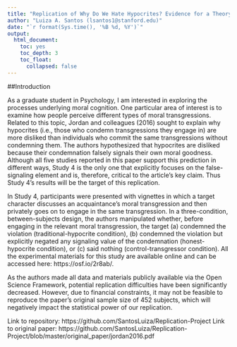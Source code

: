 ```yaml
---
title: "Replication of Why Do We Hate Hypocrites? Evidence for a Theory of False Signaling by Jillian Jordan, Roseanna Sommers, Paul Bloom & David Rand (2016, Psychological Science)"
author: "Luiza A. Santos (lsantos1@stanford.edu)"
date: "`r format(Sys.time(), '%B %d, %Y')`"
output:
  html_document:
    toc: yes
    toc_depth: 3
    toc_float:
      collapsed: false
---
```


<!-- Replication reports should all use this template to standardize reporting across projects.  These reports will be public supplementary materials that accompany the summary report(s) of the aggregate results. -->

##Introduction

As a graduate student in Psychology, I am interested in exploring the processes underlying moral cognition. One particular area of interest is to examine how people perceive different types of moral transgressions. Related to this topic, Jordan and colleagues (2016) sought to explain why hypocrites (i.e., those who condemn transgressions they engage in) are more disliked than individuals who commit the same transgressions without condemning them. The authors hypothesized that hypocrites are disliked because their condemnation falsely signals their own moral goodness. Although all five studies reported in this paper support this prediction in different ways, Study 4 is the only one that explicitly focuses on the false-signaling element and is, therefore, critical to the article’s key claim. Thus Study 4’s results will be the target of this replication. 

In Study 4, participants were presented with vignettes in which a target character discusses an acquaintance’s moral transgression and then privately goes on to engage in the same transgression. In a three-condition, between-subjects design, the authors manipulated whether, before engaging in the relevant moral transgression, the target (a) condemned the violation (traditional-hypocrite condition), (b) condemned the violation but explicitly negated any signaling value of the condemnation (honest-hypocrite condition), or (c) said nothing (control-transgressor condition). All the experimental materials for this study are available online and can be accessed here: https://osf.io/2r8ab/.

As the authors made all data and materials publicly available via the Open Science Framework, potential replication difficulties have been significantly decreased. However, due to financial constraints, it may not be feasible to reproduce the paper’s original sample size of 452 subjects, which will negatively impact the statistical power of our replication.

Link to repository: https://github.com/SantosLuiza/Replication-Project
Link to original paper: https://github.com/SantosLuiza/Replication-Project/blob/master/original_paper/jordan2016.pdf
